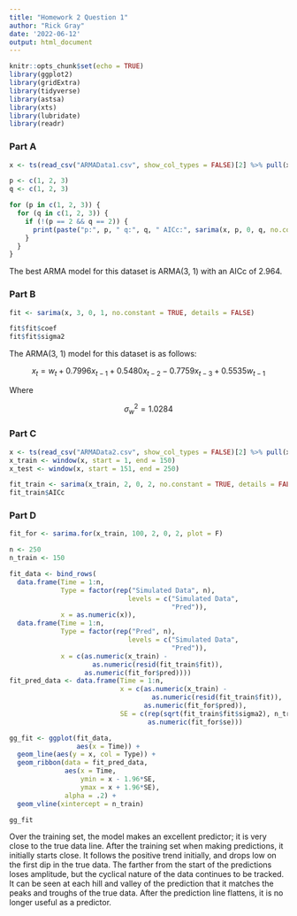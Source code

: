 ```yaml
---
title: "Homework 2 Question 1"
author: "Rick Gray"
date: '2022-06-12'
output: html_document
---
```


```r
knitr::opts_chunk$set(echo = TRUE)
library(ggplot2)
library(gridExtra)
library(tidyverse)
library(astsa)
library(xts)
library(lubridate)
library(readr)
```

### Part A

```r
x <- ts(read_csv("ARMAData1.csv", show_col_types = FALSE)[2] %>% pull(x))

p <- c(1, 2, 3)
q <- c(1, 2, 3)

for (p in c(1, 2, 3)) {
  for (q in c(1, 2, 3)) {
    if (!(p == 2 && q == 2)) {
      print(paste("p:", p, " q:", q, " AICc:", sarima(x, p, 0, q, no.constant = TRUE, details = FALSE)$AICc))
    }
  }
}
```

The best ARMA model for this dataset is ARMA(3, 1) with an AICc of 2.964.

### Part B

```r
fit <- sarima(x, 3, 0, 1, no.constant = TRUE, details = FALSE)

fit$fit$coef
fit$fit$sigma2
```

The ARMA(3, 1) model for this dataset is as follows:

<center>$x_{t} = w_{t} + 0.7996x_{t-1} + 0.5480x_{t-2} - 0.7759x_{t-3} + 0.5535w_{t-1}$</center>

Where

<center>$\sigma_{w}^{2} = 1.0284$</center>

### Part C

```r
x <- ts(read_csv("ARMAData2.csv", show_col_types = FALSE)[2] %>% pull(x))
x_train <- window(x, start = 1, end = 150)
x_test <- window(x, start = 151, end = 250)

fit_train <- sarima(x_train, 2, 0, 2, no.constant = TRUE, details = FALSE)
fit_train$AICc
```

### Part D

```r
fit_for <- sarima.for(x_train, 100, 2, 0, 2, plot = F)

n <- 250
n_train <- 150

fit_data <- bind_rows(
  data.frame(Time = 1:n,
             Type = factor(rep("Simulated Data", n),
                              levels = c("Simulated Data",
                                         "Pred")),
             x = as.numeric(x)),
  data.frame(Time = 1:n,
             Type = factor(rep("Pred", n),
                              levels = c("Simulated Data",
                                         "Pred")),
             x = c(as.numeric(x_train) - 
                     as.numeric(resid(fit_train$fit)), 
                   as.numeric(fit_for$pred))))
fit_pred_data <- data.frame(Time = 1:n,
                            x = c(as.numeric(x_train) - 
                                    as.numeric(resid(fit_train$fit)), 
                                  as.numeric(fit_for$pred)),
                            SE = c(rep(sqrt(fit_train$fit$sigma2), n_train), 
                                   as.numeric(fit_for$se)))

gg_fit <- ggplot(fit_data,
                 aes(x = Time)) +
  geom_line(aes(y = x, col = Type)) +
  geom_ribbon(data = fit_pred_data,
              aes(x = Time, 
                  ymin = x - 1.96*SE,
                  ymax = x + 1.96*SE),
              alpha = .2) +
  geom_vline(xintercept = n_train)

gg_fit
```

Over the training set, the model makes an excellent predictor; it is very close to the true data line. After the training set when making predictions, it initially starts close. It follows the positive trend initially, and drops low on the first dip in the true data. The farther from the start of the predictions loses amplitude, but the cyclical nature of the data continues to be tracked. It can be seen at each hill and valley of the prediction that it matches the peaks and troughs of the true data. After the prediction line flattens, it is no longer useful as a predictor.